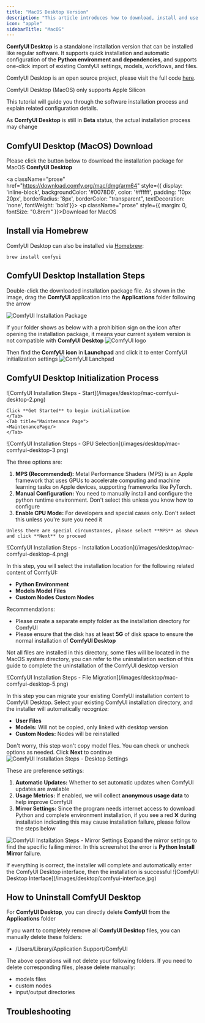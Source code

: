 ```yaml
---
title: "MacOS Desktop Version"
description: "This article introduces how to download, install and use ComfyUI Desktop for MacOS"
icon: "apple"
sidebarTitle: "MacOS"
---
```



**ComfyUI Desktop** is a standalone installation version that can be installed like regular software.
It supports quick installation and automatic configuration of the **Python environment and dependencies**, and supports one-click import of existing ComfyUI settings, models, workflows, and files.

ComfyUI Desktop is an open source project, please visit the full code [here](https://github.com/Comfy-Org/desktop).

<Note>ComfyUI Desktop (MacOS) only supports Apple Silicon</Note>

This tutorial will guide you through the software installation process and explain related configuration details.

<Warning>As **ComfyUI Desktop** is still in **Beta** status, the actual installation process may change</Warning>

## ComfyUI Desktop (MacOS) Download

Please click the button below to download the installation package for MacOS **ComfyUI Desktop**

<a className="prose" href="https://download.comfy.org/mac/dmg/arm64" style={{ display: 'inline-block', backgroundColor: '#0078D6', color: '#ffffff', padding: '10px 20px', borderRadius: '8px', borderColor: "transparent", textDecoration: 'none', fontWeight: 'bold'}}>
    <p className="prose" style={{ margin: 0, fontSize: "0.8rem" }}>Download for MacOS</p>
</a>

## Install via Homebrew

ComfyUI Desktop can also be installed via [Homebrew](https://brew.sh/):

```
brew install comfyui
```

## ComfyUI Desktop Installation Steps

Double-click the downloaded installation package file. As shown in the image, drag the **ComfyUI** application into the **Applications** folder following the arrow

![ComfyUI Installation Package](/images/desktop/mac-comfyui-desktop-0.png)

If your folder shows as below with a prohibition sign on the icon after opening the installation package, it means your current system version is not compatible with **ComfyUI Desktop**
![ComfyUI logo](/images/desktop/mac-comfyui-desktop-0-1.png)

Then find the **ComfyUI icon** in **Launchpad** and click it to enter ComfyUI initialization settings
![ComfyUI Lanchpad](/images/desktop/mac-comfyui-desktop-1.jpg)

## ComfyUI Desktop Initialization Process

<Steps>
  <Step title="Start Screen">

  <Tabs>
    <Tab title="Normal Start">
    ![ComfyUI Installation Steps - Start](/images/desktop/mac-comfyui-desktop-2.png)

    Click **Get Started** to begin initialization
    </Tab>
    <Tab title="Maintenance Page">
    <MaintenancePage/>
    </Tab>
  </Tabs>

  </Step>
  <Step title="Select GPU">
  ![ComfyUI Installation Steps - GPU Selection](/images/desktop/mac-comfyui-desktop-3.png)

   The three options are:
   1. **MPS (Recommended):** Metal Performance Shaders (MPS) is an Apple framework that uses GPUs to accelerate computing and machine learning tasks on Apple devices, supporting frameworks like PyTorch.
   2. **Manual Configuration:** You need to manually install and configure the python runtime environment. Don't select this unless you know how to configure
   3. **Enable CPU Mode:** For developers and special cases only. Don't select this unless you're sure you need it
    
    Unless there are special circumstances, please select **MPS** as shown and click **Next** to proceed
  </Step>
  <Step title="Install location">
  ![ComfyUI Installation Steps - Installation Location](/images/desktop/mac-comfyui-desktop-4.png)

  In this step, you will select the installation location for the following related content of ComfyUI:
  - **Python Environment**
  - **Models Model Files**
  - **Custom Nodes Custom Nodes**

  Recommendations:
  - Please create a separate empty folder as the installation directory for ComfyUI
  - Please ensure that the disk has at least **5G** of disk space to ensure the normal installation of **ComfyUI Desktop**
  
  <Note>Not all files are installed in this directory, some files will be located in the MacOS system directory, you can refer to the uninstallation section of this guide to complete the uninstallation of the ComfyUI desktop version</Note>

  </Step>
  <Step title="Migrate from Existing Installation (Optional)">
  ![ComfyUI Installation Steps - File Migration](/images/desktop/mac-comfyui-desktop-5.png)

  In this step you can migrate your existing ComfyUI installation content to ComfyUI Desktop. Select your existing ComfyUI installation directory, and the installer will automatically recognize:
  - **User Files**
  - **Models:** Will not be copied, only linked with desktop version
  - **Custom Nodes:** Nodes will be reinstalled

  Don't worry, this step won't copy model files. You can check or uncheck options as needed. Click **Next** to continue
  </Step>
  <Step title="Desktop Settings">
  ![ComfyUI Installation Steps - Desktop Settings](/images/desktop/mac-comfyui-desktop-6.png)

   These are preference settings:
   1. **Automatic Updates:** Whether to set automatic updates when ComfyUI updates are available
   2. **Usage Metrics:** If enabled, we will collect **anonymous usage data** to help improve ComfyUI
   3. **Mirror Settings:** Since the program needs internet access to download Python and complete environment installation, if you see a red ❌ during installation indicating this may cause installation failure, please follow the steps below

   ![ComfyUI Installation Steps - Mirror Settings](/images/desktop/mac-comfyui-desktop-7.png)
   Expand the mirror settings to find the specific failing mirror. In this screenshot the error is **Python Install Mirror** failure.

  <MirrorLinks/>  
  
  </Step>
  <Step title="Complete the installation">
  If everything is correct, the installer will complete and automatically enter the ComfyUI Desktop interface, then the installation is successful
  ![ComfyUI Desktop Interface](/images/desktop/comfyui-interface.jpg)
  </Step>
</Steps>

<FirstGeneration/>
<UpdateComfyui/>
<ExternalModelsDesktop/>
<DesktopVenv/>

## How to Uninstall ComfyUI Desktop

For **ComfyUI Desktop**, you can directly delete **ComfyUI** from the **Applications** folder

If you want to completely remove all **ComfyUI Desktop** files, you can manually delete these folders:
- /Users/Library/Application Support/ComfyUI

The above operations will not delete your following folders. If you need to delete corresponding files, please delete manually:
- models files
- custom nodes
- input/output directories

## Troubleshooting

<TroubleshootingGpt/>
<TroubleshootingFeedback
log_path="~/Library/Logs/ComfyUI"
config_path="~/Library/Application Support/ComfyUI"
/>
